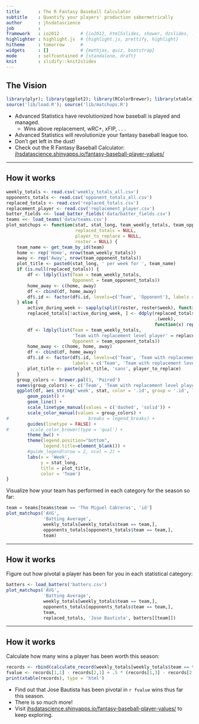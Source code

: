 ```yaml
---
title       : The R Fantasy Baseball Calculator
subtitle    : Quantify your players' production sabermetrically
author      : jhsdatascience
job         : 
framework   : io2012        # {io2012, html5slides, shower, dzslides, ...}
highlighter : highlight.js  # {highlight.js, prettify, highlight}
hitheme     : tomorrow      # 
widgets     : []            # {mathjax, quiz, bootstrap}
mode        : selfcontained # {standalone, draft}
knit        : slidify::knit2slides
---
```



## The Vision

```r
library(plyr); library(ggplot2); library(RColorBrewer); library(xtable)
source('lib/load.R'); source('lib/matchups.R')
```


- Advanced Statistics have revolutionized how baseball is played and managed.
    - Wins above replacement, wRC+, xFIP, . . .
- Advanced Statistics will revolutionize your fantasy baseball league too.
- Don't get left in the dust!
- Check out the R Fantasy Baseball Calculator: [jhsdatascience.shinyapps.io/fantasy-baseball-player-values/](jhsdatascience.shinyapps.io/fantasy-baseball-player-values/)

---

## How it works

```r
weekly_totals <- read.csv('weekly_totals_all.csv')
opponents_totals <- read.csv('opponent_totals_all.csv')
replaced_totals <- read.csv('replaced_totals.csv')
replacement_player <- read.csv('replacement_player.csv')
batter_fields <<- load_batter_fields('data/batter_fields.csv')
teams <<- load_teams('data/teams.csv')
plot_matchups <- function(stat, stat_long, team_weekly_totals, team_opponent_totals, team,
                          replaced_totals = NULL,
                          player_to_replace = NULL,
                          roster = NULL) {
    team_name <- get_team_by_id(team)
    home <- rep('Home', nrow(team_weekly_totals))
    away <- rep('Away', nrow(team_opponent_totals))
    plot_title <- paste0(stat_long, ' per week for ', team_name)
    if (is.null(replaced_totals)) {
        df <- ldply(list(Team = team_weekly_totals,
                         Opponent = team_opponent_totals))
        home_away <- c(home, away)
        df <- cbind(df, home_away)
        df$.id <- factor(df$.id, levels=c('Team', 'Opponent'), labels = c('Team', 'Opponent'))
    } else {
        active_during_week <- sapply(split(roster, roster$week), function(x) any(x$player == player_to_replace))
        replaced_totals[!active_during_week, ] <- ddply(replaced_totals[!active_during_week,],
                                                        .(week),
                                                        function(x) rep(NA, ncol(x) - 1 ))
        df <- ldply(list(Team = team_weekly_totals,
                         'Team with replacement level player' = replaced_totals,
                         Opponent = team_opponent_totals))
        home_away <- c(home, home, away)
        df <- cbind(df, home_away)
        df$.id <- factor(df$.id, levels=c('Team', 'Team with replacement level player', 'Opponent'),
                         labels = c('Team', 'Team with replacement level player', 'Opponent'))
        plot_title <- paste(plot_title, 'sans', player_to_replace)
    }
    group_colors <- brewer.pal(3, 'Paired')
    names(group_colors) <- c('Team', 'Team with replacement level player', 'Opponent')
    ggplot(df, aes_string('week', stat, color = '.id', group = '.id', linetype = 'home_away')) +
        geom_point() +
        geom_line() +
        scale_linetype_manual(values = c('dashed', 'solid')) +
        scale_color_manual(values = group_colors) +
#                              breaks = legend_breaks) +
        guides(linetype = FALSE) +
#        scale_color_brewer(type = 'qual') +
        theme_bw() +
        theme(legend.position="bottom",
              legend.title=element_blank()) +
        #guide_legend(nrow = 2, ncol = 2) +
        labs(x = 'Week',
             y = stat_long,
             title = plot_title,
             color = 'Team')
}
```

Visualize how your team has performed in each category for the season so far:

```r
team = teams[teams$team == 'The Miguel Cabreras', 'id']
plot_matchups('AVG',
              'Batting Average',
              weekly_totals[weekly_totals$team == team,],
              opponents_totals[opponents_totals$team == team,],
              team)
```

---

## How it works

Figure out how pivotal a player has been for you in each statistical category:

```r
batters <- load_batters('batters.csv')
plot_matchups('AVG',
              'Batting Average',
              weekly_totals[weekly_totals$team == team,],
              opponents_totals[opponents_totals$team == team,],
              team,
              replaced_totals, 'Jose Bautista', batters[[team]])
```

---

## How it works

Calculate how many wins a player has been worth this season:

```r
records <- rbind(calculate_record(weekly_totals[weekly_totals$team == team,], opponents_totals[opponents_totals$team == team,]), calculate_record(replaced_totals, opponents_totals[opponents_totals$team == team, ])); rownames(records) <- c('Actual record', 'Record without Jose Bautista')
fvalue <- records[1,1] - records[2,1] + .5 * (records[1,3] - records[2,3])
print(xtable(records), type = 'html')
```

- Find out that Jose Bautista has been pivotal in `r fvalue` wins thus far this season.
- There is so much more!
- Visit [jhsdatascience.shinyapps.io/fantasy-baseball-player-values/](jhsdatascience.shinyapps.io/fantasy-baseball-player-values/) to keep exploring.
